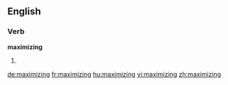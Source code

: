==English==

===Verb===
'''maximizing'''

# {{present participle of|maximize}}

[[de:maximizing]]
[[fr:maximizing]]
[[hu:maximizing]]
[[vi:maximizing]]
[[zh:maximizing]]